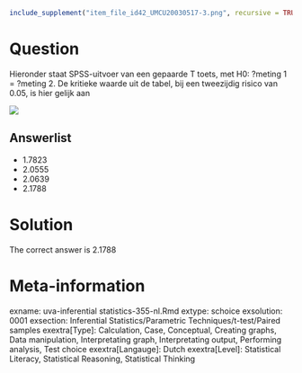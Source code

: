 ```{r, echo = FALSE, results = "hide"}
include_supplement("item_file_id42_UMCU20030517-3.png", recursive = TRUE)
```
Question
========

Hieronder staat SPSS-uitvoer van een gepaarde T toets, met H0: ?meting 1 = ?meting 2. De kritieke waarde uit de tabel, bij een tweezijdig risico van 0.05, is hier gelijk aan 


![](item_file_id42_UMCU20030517-3.png)

Answerlist
----------
* 1.7823
* 2.0555
* 2.0639
* 2.1788

Solution
========

The correct answer is  2.1788 

Meta-information
================
exname: uva-inferential statistics-355-nl.Rmd 
extype: schoice 
exsolution: 0001 
exsection: Inferential Statistics/Parametric Techniques/t-test/Paired samples
exextra[Type]: Calculation, Case, Conceptual, Creating graphs, Data manipulation, Interpretating graph, Interpretating output, Performing analysis, Test choice 
exextra[Langauge]: Dutch 
exextra[Level]: Statistical Literacy, Statistical Reasoning, Statistical Thinking 
